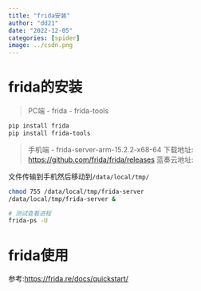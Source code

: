 ```yaml
---
title: "frida安装"
author: "dd21"
date: "2022-12-05" 
categories: [spider]
image: ../csdn.png
---
```



# frida的安装
> PC端
>  - frida
>  - frida-tools

```bash
pip install frida
pip install frida-tools
```
> 手机端
> - frida-server-arm-15.2.2-x68-64
下载地址: [https://github.com/frida/frida/releases](https://github.com/frida/frida/releases)
蓝奏云地址: 

文件传输到手机然后移动到`/data/local/tmp/`

```bash
chmod 755 /data/local/tmp/frida-server
/data/local/tmp/frida-server &

# 测试查看进程
frida-ps -U
```

# frida使用
参考:[https://frida.re/docs/quickstart/](https://frida.re/docs/quickstart/)
